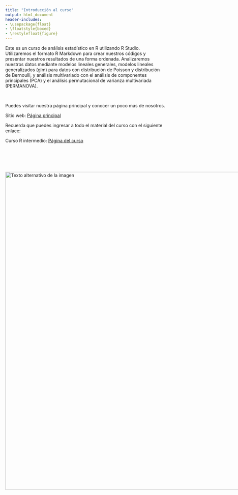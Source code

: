 ---
title: "Introducción al curso"
output: html_document
header-includes:
- \usepackage{float}
- \floatstyle{boxed}
- \restylefloat{figure}
---

Este es un curso de análisis estadístico en R utilizando R Studio. Utilizaremos el formato R Markdown para crear nuestros códigos y presentar nuestros resultados de una forma ordenada. Analizaremos nuestros datos mediante modelos lineales generales, modelos lineales generalizados (glm) para datos con distribución de Poisson y distribución de Bernoulli, y análisis multivariado con el análisis de componentes principales (PCA) y el análisis permutacional de varianza multivariada (PERMANOVA).

<br>

Puedes visitar nuestra página principal y conocer un poco más de nosotros.

Sitio web: [Página principal](https://www.hnbiology.org/)

Recuerda que puedes ingresar a todo el material del curso con el siguiente enlace:

Curso R intermedio: [Página del curso](https://www.hnbiology.org/an%C3%A1lisis-estad%C3%ADstico-nivel-intermedio)

<br>

<br>


<div style="display:flex; align-items:center;">
  <img src="Imagenes/HNBI_LOGO2.jpeg" alt="Texto alternativo de la imagen" style="width:1000px;">
</div>
